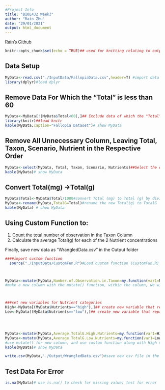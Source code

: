 ```yaml
---
#Project Info
title: "BIOL432 Week3"
author: "Rain Zhu"
date: "29/01/2021"
output: html_document
---
```

[Rain's Github](https://github.com/JazzyRain/BIOL432/)

```r
knitr::opts_chunk$set(echo = TRUE)## used for knitting relating to output

``` 
## Data Setup
```r

MyData<-read.csv("./InputData/FallopiaData.csv",header=T) #import data 
library(dplyr)#load dplyr
```
## Remove Data For Which the "Total" is less than 60 
```r
MyData<-MyData[!(MyData$Total<60),]## Exclude data of which the "Total" is < than 60
library(knitr)##load knitr
kable(MyData,caption="Fallopia Dataset")# show MyData
```
## Remove All Unnecessary Column, Leaving Total, Taxon, Scenario, Nutrient in the Respective Order
```r
MyData<-select(MyData, Total, Taxon, Scenario, Nutrients)##Select the dataframe MyData and only show Total, Taxon, Scenario and nutrients the variables are automatically arranged in order of code inputed
kable(MyData)# show MyData
```
## Convert Total(mg) ->Total(g)
```r
MyData$Total<-MyData$Total/1000#convert Total (mg) to Total (g) by dividing all Total(mg) by 1000
MyData<-rename(MyData,TotalG=Total)#rename the new Total(g) to TotalG
kable(MyData) # show MyData
```
## Using Custom Function to:
  1. Count the total number of observation in the Taxon Column 
  2. Calculate the average Total(g) for each of the 2 Nutrient concentrations
  
 Finally, save new data as "WrangledData.csv" in the Output folder 
```r
####import custom function
  source("./InputData/CustomFun.R")#Load custom function (CustomFun.R) from InputData 



MyData<-mutate(MyData,Number.of.Observation.in.Taxon=my.function(var1=MyData$Taxon,X="Observation"))
#make a new column with the mutate() function, within the column, we will use our custom function to determine the number of observation in Taxon



###set new variables for Nutrient categories
High<-MyData[(MyData$Nutrients=="high"),]## create new variable that represent all entries for high nutrients
Low<-MyData[(MyData$Nutrients=="low"),]## create new variable that represent all entries for low nutrients




MyData<-mutate(MyData,Average.TotalG.High.Nutrients=my.function(var1=High$TotalG,X="Average"))#use mutate() for new column, and use custom function along with High variable to input the average total(g) for high nutrients
MyData<-mutate(MyData,Average.TotalG.Low.Nutrients=my.function(var1=Low$TotalG,X="Average"))
#use mutate() for new column, and use custom function along with High variable to input the average total(g) for low nutrients
kable(MyData)# show MyData

write.csv(MyData,"./Output/WrangledData.csv")#save new csv file in the Output file

```
## Test Data For Error 

```r
is.na(MyData)# use is.na() to check for missing value; test for error 
```




